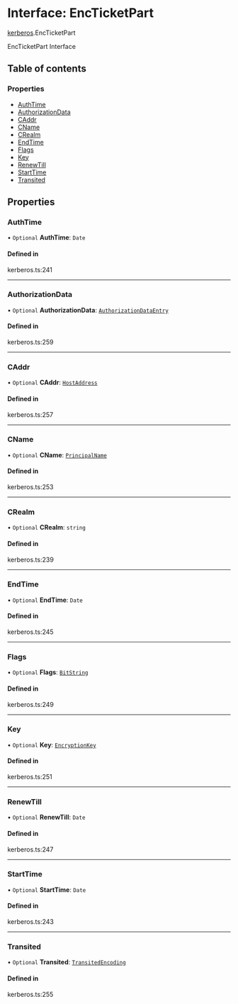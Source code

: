 # Interface: EncTicketPart

[kerberos](/templates/protocols/javascript/modules/kerberos).EncTicketPart

EncTicketPart Interface

## Table of contents

### Properties

- [AuthTime](/templates/protocols/javascript/modules/kerberos.EncTicketPart#authtime)
- [AuthorizationData](/templates/protocols/javascript/modules/kerberos.EncTicketPart#authorizationdata)
- [CAddr](/templates/protocols/javascript/modules/kerberos.EncTicketPart#caddr)
- [CName](/templates/protocols/javascript/modules/kerberos.EncTicketPart#cname)
- [CRealm](/templates/protocols/javascript/modules/kerberos.EncTicketPart#crealm)
- [EndTime](/templates/protocols/javascript/modules/kerberos.EncTicketPart#endtime)
- [Flags](/templates/protocols/javascript/modules/kerberos.EncTicketPart#flags)
- [Key](/templates/protocols/javascript/modules/kerberos.EncTicketPart#key)
- [RenewTill](/templates/protocols/javascript/modules/kerberos.EncTicketPart#renewtill)
- [StartTime](/templates/protocols/javascript/modules/kerberos.EncTicketPart#starttime)
- [Transited](/templates/protocols/javascript/modules/kerberos.EncTicketPart#transited)

## Properties

### AuthTime

• `Optional` **AuthTime**: `Date`

#### Defined in

kerberos.ts:241

___

### AuthorizationData

• `Optional` **AuthorizationData**: [`AuthorizationDataEntry`](/templates/protocols/javascript/modules/kerberos.AuthorizationDataEntry)

#### Defined in

kerberos.ts:259

___

### CAddr

• `Optional` **CAddr**: [`HostAddress`](/templates/protocols/javascript/modules/kerberos.HostAddress)

#### Defined in

kerberos.ts:257

___

### CName

• `Optional` **CName**: [`PrincipalName`](/templates/protocols/javascript/modules/kerberos.PrincipalName)

#### Defined in

kerberos.ts:253

___

### CRealm

• `Optional` **CRealm**: `string`

#### Defined in

kerberos.ts:239

___

### EndTime

• `Optional` **EndTime**: `Date`

#### Defined in

kerberos.ts:245

___

### Flags

• `Optional` **Flags**: [`BitString`](/templates/protocols/javascript/modules/kerberos.BitString)

#### Defined in

kerberos.ts:249

___

### Key

• `Optional` **Key**: [`EncryptionKey`](/templates/protocols/javascript/modules/kerberos.EncryptionKey)

#### Defined in

kerberos.ts:251

___

### RenewTill

• `Optional` **RenewTill**: `Date`

#### Defined in

kerberos.ts:247

___

### StartTime

• `Optional` **StartTime**: `Date`

#### Defined in

kerberos.ts:243

___

### Transited

• `Optional` **Transited**: [`TransitedEncoding`](/templates/protocols/javascript/modules/kerberos.TransitedEncoding)

#### Defined in

kerberos.ts:255
